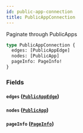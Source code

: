 ```yaml
---
id: public-app-connection
title: PublicAppConnection
---
```


Paginate through PublicApps

```graphql
type PublicAppConnection {
  edges: [PublicAppEdge]
  nodes: [PublicApp]
  pageInfo: PageInfo!
}
```

### Fields

#### `edges` ([`PublicAppEdge`](/developers/shared-apis/adminidentity-api/graphql/reference/objects/public-app-edge))

#### `nodes` ([`PublicApp`](/developers/shared-apis/adminidentity-api/graphql/reference/objects/public-app))

#### `pageInfo` ([`PageInfo`](/developers/shared-apis/adminidentity-api/graphql/reference/objects/page-info))
